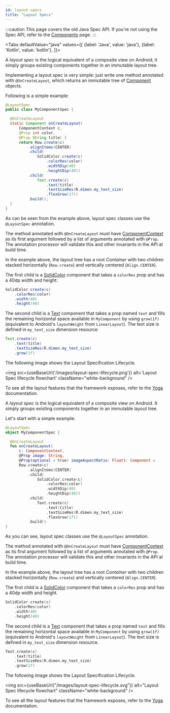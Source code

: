 ```yaml
---
id: layout-specs
title: "Layout Specs"
---
```



:::caution
This page covers the old Java Spec API. If you're not using the Spec API, refer to the [Components](../mainconcepts/components-basics.mdx) page.
:::

<Tabs
  defaultValue="java"
  values={[
    {label: 'Java', value: 'java'},
    {label: 'Kotlin', value: 'kotlin'},
  ]}>
  <TabItem value="java">

A *layout spec* is the logical equivalent of a composite view on Android; it simply groups existing components together in an immutable layout tree.

Implementing a layout spec is very simple: just write one method annotated with `@OnCreateLayout`, which returns an immutable tree of [Component](pathname:///javadoc/com/facebook/litho/Component.html) objects.

Following is a simple example:

```java
@LayoutSpec
public class MyComponentSpec {

  @OnCreateLayout
  static Component onCreateLayout(
      ComponentContext c,
      @Prop int color,
      @Prop String title) {
      return Row.create(c)
          .alignItems(CENTER)
          .child(
              SolidColor.create(c)
                  .colorRes(color)
                  .widthDip(40)
                  .heightDip(40))
          .child(
              Text.create(c)
                  .text(title)
                  .textSizeRes(R.dimen.my_text_size)
                  .flexGrow(1f))
          .build();
  }
}
```

As can be seen from the example above, layout spec classes use the `@LayoutSpec` annotation.

The method annotated with `@OnCreateLayout` must have [ComponentContext](pathname:///javadoc/com/facebook/litho/ComponentContext.html) as its first argument followed by a list of arguments annotated with `@Prop`. The annotation processor will validate this and other invariants in the API at build time.

In the example above, the layout tree has a root *Container* with two children stacked horizontally (`Row.create`) and vertically centered (`Align.CENTER`).

The first child is a [SolidColor](pathname:///javadoc/com/facebook/litho/widget/SolidColor.html) component that takes a `colorRes` prop and has a 40dp width and height:

```java
SolidColor.create(c)
    .colorRes(color)
    .width(40)
    .height(40)
```

The second child is a [Text](pathname:///javadoc/com/facebook/litho/widget/Text.html) component that takes a prop named `text` and fills the remaining horizontal space available in `MyComponent` by using `grow(1f)` (equivalent to Android's `layoutWeight` from `LinearLayout`). The text size is defined in `my_text_size` dimension resource:

```java
Text.create(c)
    .text(title)
    .textSizeRes(R.dimen.my_text_size)
    .grow(1f)
```

The following image shows the Layout Specification Lifecycle.

<img src={useBaseUrl('/images/layout-spec-lifecycle.png')} alt='Layout Spec lifecycle flowchart' className="white-background" />

To see all the layout features that the framework exposes, refer to the [Yoga](https://yogalayout.dev/docs/about-yoga) documentation.

  </TabItem>
  <TabItem value="kotlin">

A *layout spec* is the logical equivalent of a composite view on Android. It simply groups existing components together in an immutable layout tree.

Let's start with a simple example:

```kotlin
@LayoutSpec
object MyComponentSpec {

  @OnCreateLayout
  fun onCreateLayout(
      c: ComponentContext,
      @Prop image: String,
      @Prop(optional = true) imageAspectRatio: Float): Component =
      Row.create(c)
          .alignItems(CENTER)
          .child(
              SolidColor.create(c)
                  .colorRes(color)
                  .widthDip(40)
                  .heightDip(40))
          .child(
              Text.create(c)
                  .text(title)
                  .textSizeRes(R.dimen.my_text_size)
                  .flexGrow(1f))
          .build()
}
```

As you can see, layout spec classes use the `@LayoutSpec` annotation.

The method annotated with `@OnCreateLayout` must have [ComponentContext](pathname:///javadoc/com/facebook/litho/ComponentContext.html) as its first argument followed by a list of arguments annotated with `@Prop`. The annotation processor will validate this and other invariants in the API at build time.

In the example above, the layout tree has a root *Container* with two children stacked horizontally (`Row.create`) and vertically centered (`Align.CENTER`).

The first child is a [SolidColor](pathname:///javadoc/com/facebook/litho/widget/SolidColor.html) component that takes a `colorRes` prop and has a 40dp width and height.

```kotlin
SolidColor.create(c)
    .colorRes(color)
    .width(40)
    .height(40)
```

The second child is a [Text](pathname:///javadoc/com/facebook/litho/widget/Text.html) component that takes a prop named `text` and fills the remaining horizontal space available in `MyComponent` by using `grow(1f)` (equivalent to Android's `layoutWeight` from `LinearLayout`). The text size is defined in `my_text_size` dimension resource.

```kotlin
Text.create(c)
    .text(title)
    .textSizeRes(R.dimen.my_text_size)
    .grow(1f)
```

The following image shows the Layout Specification Lifecycle.

<img src={useBaseUrl("/images/layout-spec-lifecycle.svg")} alt="Layout Spec lifecycle flowchart" className="white-background" />

To see all the layout features that the framework exposes, refer to the [Yoga](https://yogalayout.dev/docs/about-yoga) documentation.

  </TabItem>
</Tabs>
